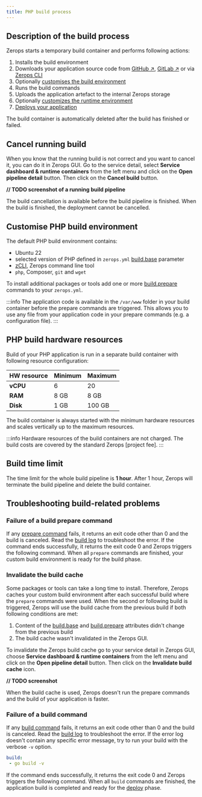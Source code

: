 ```yaml
---
title: PHP build process
---
```


## Description of the build process
Zerops starts a temporary build container and performs following actions:
1. Installs the build environment
2. Downloads your application source code from [GitHub ↗](https://www.github.com), [GitLab ↗](https://www.gitlab.com) or via [Zerops CLI](/references/cli/install)
3. Optionally [customises the build environment](/php/how-to/build-process#customise-php-build-environment)
4. Runs the build commands
5. Uploads the application artefact to the internal Zerops storage
6. Optionally [customizes the runtime environment](/php/how-to/customize-runtime)
7. [Deploys your application](/php/how-to/deploy-process)

The build container is automatically deleted after the build has finished or failed.

## Cancel running build
When you know that the running build is not correct and you want to cancel it, you can do it in Zerops GUI. Go to the service detail, select **Service dashboard & runtime containers** from the left menu and click on the **Open pipeline detail** button. Then click on the **Cancel build** button.

**// TODO screenshot of a running build pipeline**

The build cancellation is available before the build pipeline is finished. When the build is finished, the deployment cannot be cancelled.

## Customise PHP build environment
The default PHP build environment contains:
* Ubuntu 22
* selected version of PHP defined in `zerops.yml` [build.base](/php/how-to/build-pipeline#base) parameter
* [zCLI](/references/cli/install), Zerops command line tool
* `php`, Composer, `git` and `wget`

To install additional packages or tools add one or more [build.prepare](/php/how-to/build-pipeline#prepare) commands to your `zerops.yml`.

:::info
The application code is available in the `/var/www` folder in your build container before the prepare commands are triggered. This allows you to use any file from your application code in your prepare commands (e.g. a configuration file).
:::

## PHP build hardware resources
Build of your PHP application is run in a separate build container with following resource configuration:

| HW resource     | Minimum | Maximum |
| --------------- | ------- | ------- |
| **vCPU**        | 6       | 20      |
| **RAM**         | 8 GB    | 8 GB    |
| **Disk**        | 1 GB    | 100 GB  |


The build container is always started with the minimum hardware resources and scales vertically up to the maximum resources.

:::info
Hardware resources of the build containers are not charged. The build costs are covered by the standard Zerops [project fee].
:::
 
## Build time limit

The time limit for the whole build pipeline is **1 hour**. After 1 hour, Zerops will terminate the build pipeline and delete the build container.

## Troubleshooting build-related problems
### Failure of a build prepare command

If any [prepare command](/php/how-to/build-pipeline#prepare) fails, it returns an exit code other than 0 and the build is canceled. Read the [build log](/php/how-to/logs#build-log) to troubleshoot the error. If the command ends successfully, it returns the exit code 0 and Zerops triggers the following command. When all `prepare` commands are finished, your custom build environment is ready for the build phase.

### Invalidate the build cache

Some packages or tools can take a long time to install. Therefore, Zerops caches your custom build environment after each successful build where the `prepare` commands were used. When the second or following build is triggered, Zerops will use the build cache from the previous build if both following conditions are met:
1. Content of the [build.base](/php/how-to/build-pipeline#base) and [build.prepare](/php/how-to/build-pipeline#prepare) attributes didn't change from the previous build
2. The build cache wasn't invalidated in the Zerops GUI.

To invalidate the Zerops build cache go to your service detail in Zerops GUI, choose **Service dashboard & runtime containers** from the left menu and click on the **Open pipeline detail** button. Then click on the **Invalidate build cache** icon.

**// TODO screenshot**

When the build cache is used, Zerops doesn't run the prepare commands and the build of your application is faster.

### Failure of a build command

If any [build command](/php/how-to/build-pipeline#build) fails, it returns an exit code other than 0 and the build is canceled. Read the [build log](/php/how-to/logs#build-log) to troubleshoot the error. If the error log doesn't contain any specific error message, try to run your build with the verbose `-v` option.

```yml
build:
 - go build -v
```

If the command ends successfully, it returns the exit code 0 and Zerops triggers the following command. When all `build` commands are finished, the application build is completed and ready for the [deploy](/php/how-to/deploy-process) phase.




